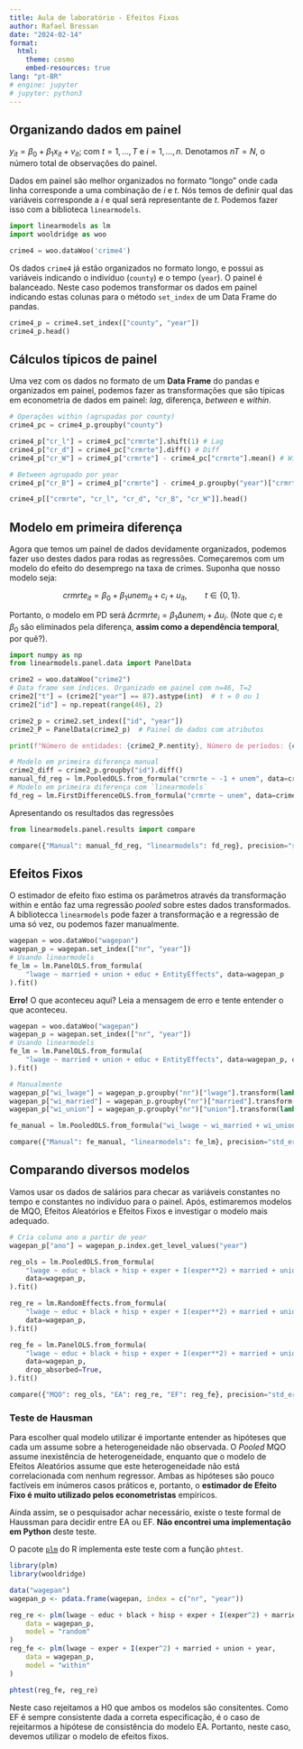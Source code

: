 ```yaml
---
title: Aula de laboratório - Efeitos Fixos
author: Rafael Bressan
date: "2024-02-14"
format: 
  html:
    theme: cosmo
    embed-resources: true
lang: "pt-BR"
# engine: jupyter
# jupyter: python3
---
```


## Organizando dados em painel 

$y_{it}=\beta_0+\beta_1 x_{it}+v_{it};$ com $t=1,\ldots , T$ e 
$i=1,\ldots , n$. Denotamos $nT=N$, o número total de observações do painel.

Dados em painel são melhor organizados no formato "longo" onde cada linha corresponde a uma combinação de $i$ e $t$. Nós temos de definir qual das variáveis corresponde a $i$ e qual será representante de $t$. Podemos fazer isso com a biblioteca `linearmodels`.


```python
import linearmodels as lm
import wooldridge as woo

crime4 = woo.dataWoo('crime4')
```

Os dados `crime4` já estão organizados no formato longo, e possui as variáveis indicando o indivíduo (`county`) e o tempo (`year`). O painel é balanceado. Neste caso podemos transformar os dados em painel indicando estas colunas para o método `set_index` de um Data Frame do pandas. 


```python
crime4_p = crime4.set_index(["county", "year"])
crime4_p.head()
```

## Cálculos típicos de painel

Uma vez com os dados no formato de um **Data Frame** do pandas e organizados em painel, podemos fazer as transformações que são típicas em econometria de dados em painel: _lag_, diferença, _between_ e _within_.


```python
# Operações within (agrupadas por county)
crime4_pc = crime4_p.groupby("county")

crime4_p["cr_l"] = crime4_pc["crmrte"].shift(1) # Lag
crime4_p["cr_d"] = crime4_pc["crmrte"].diff() # Diff
crime4_p["cr_W"] = crime4_p["crmrte"] - crime4_pc["crmrte"].mean() # Within

# Between agrupado por year
crime4_p["cr_B"] = crime4_p["crmrte"] - crime4_p.groupby("year")["crmrte"].mean()

crime4_p[["crmrte", "cr_l", "cr_d", "cr_B", "cr_W"]].head()
```

## Modelo em primeira diferença

Agora que temos um painel de dados devidamente organizados, podemos fazer uso destes dados para rodas as regressões. Começaremos com um modelo do efeito do desemprego na taxa de crimes. Suponha que nosso modelo seja: 

$$crmrte_{it}=\beta_0+\beta_1 unem_{it}+c_i+u_{it}, \qquad t\in \{0,1\}.$$

Portanto, o modelo em PD será $\Delta crmrte_{i}=\beta_1 \Delta unem_{i}+\Delta u_{i}$. (Note que $c_i$ e $\beta_0$ são eliminados pela diferença, **assim como a dependência temporal**, por quê?).


```python
import numpy as np
from linearmodels.panel.data import PanelData

crime2 = woo.dataWoo("crime2")
# Data frame sem índices. Organizado em painel com n=46, T=2
crime2["t"] = (crime2["year"] == 87).astype(int)  # t = 0 ou 1
crime2["id"] = np.repeat(range(46), 2)

crime2_p = crime2.set_index(["id", "year"])
crime2_P = PanelData(crime2_p)  # Painel de dados com atributos

print(f"Número de entidades: {crime2_P.nentity}, Número de períodos: {crime2_P.nobs}")
```

```python
# Modelo em primeira diferença manual
crime2_diff = crime2_p.groupby("id").diff()
manual_fd_reg = lm.PooledOLS.from_formula("crmrte ~ -1 + unem", data=crime2_diff).fit()
# Modelo em primeira diferença com `linearmodels`
fd_reg = lm.FirstDifferenceOLS.from_formula("crmrte ~ unem", data=crime2_p).fit()
```

Apresentando os resultados das regressões

```python
from linearmodels.panel.results import compare

compare({"Manual": manual_fd_reg, "linearmodels": fd_reg}, precision="std_errors")
```


## Efeitos Fixos

O estimador de efeito fixo estima os parâmetros através da transformação within e então faz uma regressão _pooled_ sobre estes dados transformados. A bibliotecca `linearmodels` pode fazer a transformação e a regressão de uma só vez, ou 
podemos fazer manualmente.

```python
wagepan = woo.dataWoo("wagepan")
wagepan_p = wagepan.set_index(["nr", "year"])
# Usando linearmodels
fe_lm = lm.PanelOLS.from_formula(
    "lwage ~ married + union + educ + EntityEffects", data=wagepan_p
).fit()
```

**Erro!** O que aconteceu aqui? Leia a mensagem de erro e tente entender o que aconteceu.

```python
wagepan = woo.dataWoo("wagepan")
wagepan_p = wagepan.set_index(["nr", "year"])
# Usando linearmodels
fe_lm = lm.PanelOLS.from_formula(
    "lwage ~ married + union + educ + EntityEffects", data=wagepan_p, drop_absorbed=True
).fit()
```


```python
# Manualmente
wagepan_p["wi_lwage"] = wagepan_p.groupby("nr")["lwage"].transform(lambda x: x - x.mean())
wagepan_p["wi_married"] = wagepan_p.groupby("nr")["married"].transform(lambda x: x - x.mean())
wagepan_p["wi_union"] = wagepan_p.groupby("nr")["union"].transform(lambda x: x - x.mean())

fe_manual = lm.PooledOLS.from_formula("wi_lwage ~ wi_married + wi_union", data=wagepan_p).fit()
```

```python
compare({"Manual": fe_manual, "linearmodels": fe_lm}, precision="std_errors")
```


## Comparando diversos modelos

Vamos usar os dados de salários para checar as variáveis constantes no tempo e constantes no indivíduo para o painel. Após, estimaremos modelos de MQO, Efeitos Aleatórios e Efeitos Fixos e investigar o modelo mais adequado.

```python
# Cria coluna ano a partir de year
wagepan_p["ano"] = wagepan_p.index.get_level_values("year")

reg_ols = lm.PooledOLS.from_formula(
    "lwage ~ educ + black + hisp + exper + I(exper**2) + married + union + C(ano)",
    data=wagepan_p,
).fit()

reg_re = lm.RandomEffects.from_formula(
    "lwage ~ educ + black + hisp + exper + I(exper**2) + married + union + C(ano)",
    data=wagepan_p,
).fit()

reg_fe = lm.PanelOLS.from_formula(
    "lwage ~ educ + black + hisp + exper + I(exper**2) + married + union + C(ano) + EntityEffects",
    data=wagepan_p,
    drop_absorbed=True,
).fit()

compare({"MQO": reg_ols, "EA": reg_re, "EF": reg_fe}, precision="std_errors")
```

### Teste de Hausman

Para escolher qual modelo utilizar é importante entender as hipóteses que  cada um assume sobre a heterogeneidade não observada. O _Pooled_ MQO assume inexistência de  heterogeneidade, enquanto que o modelo de Efeitos Aleatórios
assume que este heterogeneidade não está correlacionada com nenhum regressor. Ambas as hipóteses são pouco factíveis em inúmeros casos práticos e, portanto, o **estimador de Efeito Fixo é muito utilizado pelos econometristas** empíricos.

Ainda assim, se o pesquisador achar necessário, existe o teste formal de Haussman para decidir entre EA ou EF. **Não encontrei uma implementação em Python** deste teste.

O pacote [`plm`](https://cran.r-project.org/package=plm) do R implementa este teste com a função `phtest`.

```r
library(plm)
library(wooldridge)

data("wagepan")
wagepan_p <- pdata.frame(wagepan, index = c("nr", "year"))

reg_re <- plm(lwage ~ educ + black + hisp + exper + I(exper^2) + married + union + year,
    data = wagepan_p,
    model = "random"
)
reg_fe <- plm(lwage ~ exper + I(exper^2) + married + union + year,
    data = wagepan_p,
    model = "within"
)

phtest(reg_fe, reg_re)
```

Neste caso rejeitamos a H0 que ambos os modelos são consitentes. Como EF é sempre consistente dada a correta especificação, é o caso de rejeitarmos a hipótese de consistência do modelo EA. Portanto, neste caso, devemos utilizar o modelo de efeitos fixos.